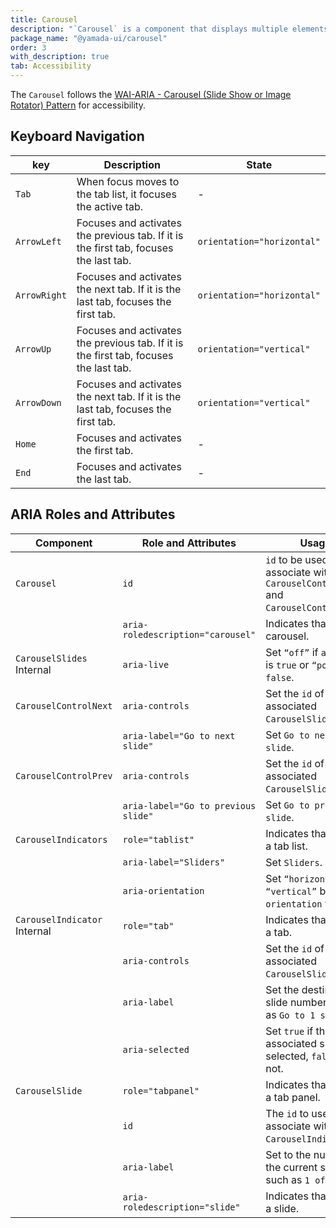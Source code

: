 ```yaml
---
title: Carousel
description: "`Carousel` is a component that displays multiple elements like a slideshow."
package_name: "@yamada-ui/carousel"
order: 3
with_description: true
tab: Accessibility
---
```


The `Carousel` follows the [WAI-ARIA - Carousel (Slide Show or Image Rotator) Pattern](https://www.w3.org/WAI/ARIA/apg/patterns/carousel/) for accessibility.

## Keyboard Navigation

| key          | Description                                                                           | State                      |
| ------------ | ------------------------------------------------------------------------------------- | -------------------------- |
| `Tab`        | When focus moves to the tab list, it focuses the active tab.                          | -                          |
| `ArrowLeft`  | Focuses and activates the previous tab. If it is the first tab, focuses the last tab. | `orientation="horizontal"` |
| `ArrowRight` | Focuses and activates the next tab. If it is the last tab, focuses the first tab.     | `orientation="horizontal"` |
| `ArrowUp`    | Focuses and activates the previous tab. If it is the first tab, focuses the last tab. | `orientation="vertical"`   |
| `ArrowDown`  | Focuses and activates the next tab. If it is the last tab, focuses the first tab.     | `orientation="vertical"`   |
| `Home`       | Focuses and activates the first tab.                                                  | -                          |
| `End`        | Focuses and activates the last tab.                                                   | -                          |

## ARIA Roles and Attributes

| Component                               | Role and Attributes                 | Usage                                                                              |
| --------------------------------------- | ----------------------------------- | ---------------------------------------------------------------------------------- |
| `Carousel`                              | `id`                                | `id` to be used to associate with `CarouselControlNext` and `CarouselControlPrev`. |
|                                         | `aria-roledescription="carousel"`   | Indicates that it is a carousel.                                                   |
| `CarouselSlides` <Tag>Internal</Tag>    | `aria-live`                         | Set `“off”` if `autoplay` is `true` or `“polite”` if `false`.                      |
| `CarouselControlNext`                   | `aria-controls`                     | Set the `id` of the associated `CarouselSlides`.                                   |
|                                         | `aria-label="Go to next slide"`     | Set `Go to next slide`.                                                            |
| `CarouselControlPrev`                   | `aria-controls`                     | Set the `id` of the associated `CarouselSlides`.                                   |
|                                         | `aria-label="Go to previous slide"` | Set `Go to previous slide`.                                                        |
| `CarouselIndicators`                    | `role="tablist"`                    | Indicates that this is a tab list.                                                 |
|                                         | `aria-label="Sliders"`              | Set `Sliders`.                                                                     |
|                                         | `aria-orientation`                  | Set `“horizontal”` or `“vertical”` based on `orientation` value.                   |
| `CarouselIndicator` <Tag>Internal</Tag> | `role="tab"`                        | Indicates that this is a tab.                                                      |
|                                         | `aria-controls`                     | Set the `id` of the associated `CarouselSlide`.                                    |
|                                         | `aria-label`                        | Set the destination slide number, such as `Go to 1 slide`.                         |
|                                         | `aria-selected`                     | Set `true` if the associated slide is selected, `false` if not.                    |
| `CarouselSlide`                         | `role="tabpanel"`                   | Indicates that this is a tab panel.                                                |
|                                         | `id`                                | The `id` to use to associate with the `CarouselIndicator`.                         |
|                                         | `aria-label`                        | Set to the number of the current slide, such as `1 of 4`.                          |
|                                         | `aria-roledescription="slide"`      | Indicates that this is a slide.                                                    |
